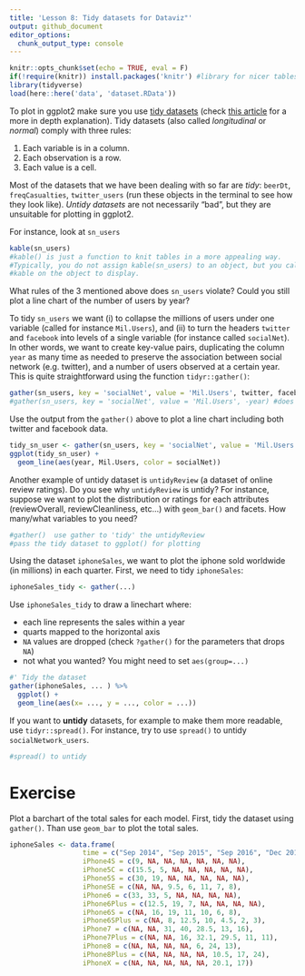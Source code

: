 ```yaml
---
title: 'Lesson 8: Tidy datasets for Dataviz"'
output: github_document
editor_options: 
  chunk_output_type: console
---
```


```r
knitr::opts_chunk$set(echo = TRUE, eval = F)
if(!require(knitr)) install.packages('knitr') #library for nicer tables in html/pdf
library(tidyverse)
load(here::here('data', 'dataset.RData'))
```


To plot in ggplot2 make sure you use [tidy datasets](http://r4ds.had.co.nz/tidy-data.html) (check
[this article](http://vita.had.co.nz/papers/tidy-data.html) for a more in depth explanation). Tidy datasets (also called _longitudinal_ or _normal_) comply with three rules:

  1. Each variable is in a column.
  2. Each observation is a row.
  3. Each value is a cell.

Most of the datasets that we have been dealing with so far are *tidy*: `beerDt`, `freqCasualties`, `twitter_users` (run these objects in the terminal to see how they look like). *Untidy datasets* are not necessarily "bad", but they are unsuitable for plotting in ggplot2. 

For instance, look at `sn_users`
```r
kable(sn_users) 
#kable() is just a function to knit tables in a more appealing way. 
#Typically, you do not assign kable(sn_users) to an object, but you call 
#kable on the object to display.
```

What rules of the 3 mentioned above does `sn_users` violate? Could you still plot a line chart of the number of users by year?

To tidy `sn_users` we want (i) to collapse the millions of users under one variable (called for instance `Mil.Users`), and (ii) to turn the headers `twitter` and `facebook` into levels of a single variable (for instance called `socialNet`). In other words, we want to create key-value pairs, duplicating the column `year` as many time as needed to preserve the association between social network (e.g. twitter), and a number of users observed at a certain year. This is quite straightforward using the function `tidyr::gather()`:

```r
gather(sn_users, key = 'socialNet', value = 'Mil.Users', twitter, facebook) #' key/value may be unquoted
#gather(sn_users, key = 'socialNet', value = 'Mil.Users', -year) #does the same as above: keeps everything BUT year
```

Use the output from the `gather()` above to plot a line chart including both twitter and facebook data.

```r
tidy_sn_user <- gather(sn_users, key = 'socialNet', value = 'Mil.Users', twitter, facebook)
ggplot(tidy_sn_user) +
  geom_line(aes(year, Mil.Users, color = socialNet)) 
```

Another example of untidy dataset is `untidyReview` (a dataset of online review ratings). Do you see why `untidyReview` is untidy? For instance, suppose we want to plot the distribution or ratings for each attributes (reviewOverall, reviewCleanliness, etc...) with `geom_bar()` and facets. How many/what variables to you need?

```r
#gather()  use gather to 'tidy' the untidyReview
#pass the tidy dataset to ggplot() for plotting
```



Using the dataset `iphoneSales`, we want to plot the iphone sold worldwide (in millions) in each quarter. First, we need to tidy `iphoneSales`:

```r
iphoneSales_tidy <- gather(...)
```

Use `iphoneSales_tidy` to draw a linechart where:

 - each line represents the sales within a year
 - quarts mapped to the horizontal axis
 - `NA` values are dropped (check `?gather()` for the parameters that drops `NA`)
 - not what you wanted? You might need to set `aes(group=...)`
 
```r
#' Tidy the dataset
gather(iphoneSales, ... ) %>% 
  ggplot() +
  geom_line(aes(x= ..., y = ..., color = ...))
```
 

If you want to **untidy** datasets, for example to make them more readable, use `tidyr::spread()`. For instance, try to use `spread()` to untidy `socialNetwork_users`.

```r
#spread() to untidy

```


# Exercise

Plot a barchart of the total sales for each model. First, tidy the dataset using `gather()`. Than use `geom_bar` to plot the total sales. 

```r
iphoneSales <- data.frame(
                  time = c("Sep 2014", "Sep 2015", "Sep 2016", "Dec 2016", "Sep 2017", "Dec 2017", "Jun 2018"), 
                  iPhone4S = c(9, NA, NA, NA, NA, NA, NA), 
                  iPhone5C = c(15.5, 5, NA, NA, NA, NA, NA), 
                  iPhone5S = c(30, 19, NA, NA, NA, NA, NA), 
                  iPhoneSE = c(NA, NA, 9.5, 6, 11, 7, 8), 
                  iPhone6 = c(33, 33, 5, NA, NA, NA, NA), 
                  iPhone6Plus = c(12.5, 19, 7, NA, NA, NA, NA), 
                  iPhone6S = c(NA, 16, 19, 11, 10, 6, 8), 
                  iPhone6SPlus = c(NA, 8, 12.5, 10, 4.5, 2, 3), 
                  iPhone7 = c(NA, NA, 31, 40, 28.5, 13, 16), 
                  iPhone7Plus = c(NA, NA, 16, 32.1, 29.5, 11, 11), 
                  iPhone8 = c(NA, NA, NA, NA, 6, 24, 13), 
                  iPhone8Plus = c(NA, NA, NA, NA, 10.5, 17, 24), 
                  iPhoneX = c(NA, NA, NA, NA, NA, 20.1, 17))
```




